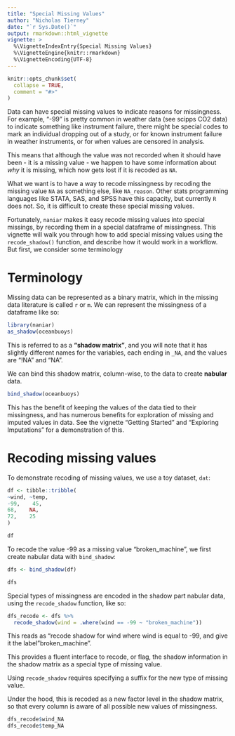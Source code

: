 ```yaml
---
title: "Special Missing Values"
author: "Nicholas Tierney"
date: "`r Sys.Date()`"
output: rmarkdown::html_vignette
vignette: >
  %\VignetteIndexEntry{Special Missing Values}
  %\VignetteEngine{knitr::rmarkdown}
  %\VignetteEncoding{UTF-8}
---
```


```r
knitr::opts_chunk$set(
  collapse = TRUE,
  comment = "#>"
)
```

Data can have special missing values to indicate reasons for missingness.
For example, "-99" is pretty common in weather data (see scipps CO2 data) to indicate something like instrument failure, there might be special codes to mark an individual dropping out of a study, or for known instrument failure in weather instruments, or for when values are censored in analysis.

This means that although the value was not recorded when it should have been - it is a missing value - we happen to have some information about _why_ it is missing, which now gets lost if it is recoded as `NA`.

What we want is to have a way to recode missingness by recoding the missing value `NA` as something else, like `NA_reason`. Other stats programming languages like STATA, SAS, and SPSS have this capacity, but currently `R` does not. So, it is
difficult to create these special missing values.

Fortunately, `naniar` makes it easy recode missing values into special missings, by recording them in a special dataframe of missingness. This vignette will walk you through how to add special missing values using the
`recode_shadow()` function, and describe how it would work in a workflow. But first, we consider some terminology

# Terminology

Missing data can be represented as a binary matrix, which in the missing data literature is called `r` or `m`. We can represent the missingness of a dataframe like so:

```r
library(naniar)
as_shadow(oceanbuoys)
```

This is referred to as a **"shadow matrix"**, and you will note that it has slightly different names for the variables, each ending in `_NA`, and the values are "!NA" and "NA".

We can bind this shadow matrix, column-wise, to the data to create **nabular** data.

```r
bind_shadow(oceanbuoys)
```

This has the benefit of keeping the values of the data tied to their missingness, and has numerous benefits for exploration of missing and imputed values in data. See the vignette "Getting Started" and "Exploring Imputations" for a demonstration of this.

# Recoding missing values

To demonstrate recoding of missing values, we use a toy dataset, `dat`:

```r
df <- tibble::tribble(
~wind, ~temp,
-99,    45,
68,    NA,
72,    25
)

df
```

To recode the value -99 as a missing value "broken_machine", we first create nabular data with `bind_shadow`:

```r

dfs <- bind_shadow(df)

dfs
```

Special types of missingness are encoded in the shadow part nabular data, using the `recode_shadow` function, like so:

```r
dfs_recode <- dfs %>% 
  recode_shadow(wind = .where(wind == -99 ~ "broken_machine"))
```

This reads as "recode shadow for wind where wind is equal to -99, and give it the label "broken_machine". 

This provides a fluent interface to recode, or flag, the shadow information in the shadow matrix as a special type of missing value. 

Using `recode_shadow` requires specifying a suffix for the new type of missing value. 

Under the hood, this is recoded as a new factor level in the shadow matrix, so that every column is aware of all possible new values of missingness.

```r
dfs_recode$wind_NA
dfs_recode$temp_NA
```
